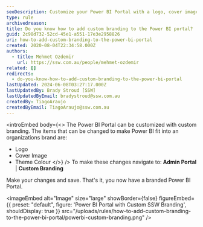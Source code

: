 ```yaml
---
seoDescription: Customize your Power BI Portal with a logo, cover image, and theme color to align with your organization's brand.
type: rule
archivedreason:
title: Do you know how to add custom branding to the Power BI portal?
guid: 2c98d732-52cd-45e1-a551-17e3e2958826
uri: how-to-add-custom-branding-to-the-power-bi-portal
created: 2020-08-04T22:34:58.000Z
authors:
  - title: Mehmet Ozdemir
    url: https://ssw.com.au/people/mehmet-ozdemir
related: []
redirects:
  - do-you-know-how-to-add-custom-branding-to-the-power-bi-portal
lastUpdated: 2024-06-08T03:27:17.000Z
lastUpdatedBy: Brady Stroud [SSW]
lastUpdatedByEmail: bradystroud@ssw.com.au
createdBy: TiagoAraujo
createdByEmail: TiagoAraujo@ssw.com.au
---
```


<introEmbed
  body={<>
The Power BI Portal can be customized with custom branding. The items that can be changed to make Power BI fit into an organizations brand are:

- Logo
- Cover Image
- Theme Colour
  </>}
/>
To make these changes navigate to: **Admin Portal** | **Custom Branding**

Make your changes and save. That's it, you now have a branded Power BI Portal.


<imageEmbed
  alt="Image"
  size="large"
  showBorder={false}
  figureEmbed={{
    preset: "default",
    figure: 'Power BI Portal with Custom SSW Branding',
    shouldDisplay: true
  }}
  src="/uploads/rules/how-to-add-custom-branding-to-the-power-bi-portal/powerbi-custom-branding.png"
/>
